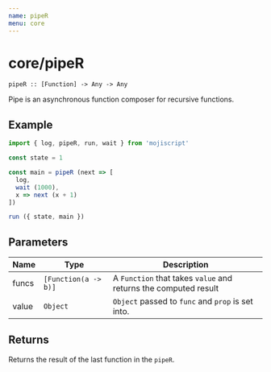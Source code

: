 ```yaml
---
name: pipeR
menu: core
---
```


# core/pipeR

`pipeR :: [Function] -> Any -> Any`

Pipe is an asynchronous function composer for recursive functions.

## Example

```javascript
import { log, pipeR, run, wait } from 'mojiscript'

const state = 1

const main = pipeR (next => [
  log,
  wait (1000),
  x => next (x + 1)
])

run ({ state, main })
```

## Parameters

| Name | Type | Description |
| ---- | ---- | ----------- |
| funcs | `[Function(a -> b)]`  | A `Function` that takes `value` and returns the computed result |
| value | `Object` | `Object` passed to `func` and `prop` is set into. |

## Returns

Returns the result of the last function in the `pipeR`.
